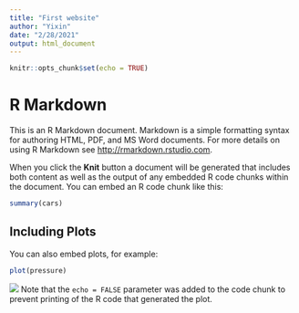 ```yaml
---
title: "First website"
author: "Yixin"
date: "2/28/2021"
output: html_document
---
```


```r
knitr::opts_chunk$set(echo = TRUE)
```

# R Markdown

This is an R Markdown document. Markdown is a simple formatting syntax for authoring HTML, PDF, and MS Word documents. For more details on using R Markdown see <http://rmarkdown.rstudio.com>.

When you click the **Knit** button a document will be generated that includes both content as well as the output of any embedded R code chunks within the document. You can embed an R code chunk like this:

```r
summary(cars)
```

## Including Plots

You can also embed plots, for example:

```r
plot(pressure)
```
![](https://www.google.com/url?sa=i&url=https%3A%2F%2Fwww.pinterest.com%2Fpin%2F478085316687809868%2F&psig=AOvVaw1Q89ubiyGITmbsARs94ALh&ust=1614603055027000&source=images&cd=vfe&ved=0CAIQjRxqFwoTCJio3avPjO8CFQAAAAAdAAAAABAD)
Note that the `echo = FALSE` parameter was added to the code chunk to prevent printing of the R code that generated the plot.
